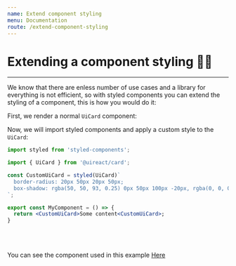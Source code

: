 ```yaml
---
name: Extend component styling
menu: Documentation
route: /extend-component-styling
---
```




# Extending a component styling 💅🏿

---

We know that there are enless number of use cases and a library for everything is not efficient, so with styled components
you can extend the styling of a component, this is how you would do it:

First, we render a normal `UiCard` component:

<JustACard />

Now, we will import styled components and apply a custom style to the `UiCard`:

```jsx
import styled from 'styled-components';

import { UiCard } from '@uireact/card';

const CustomUiCard = styled(UiCard)`
  border-radius: 20px 50px 20px 50px;
  box-shadow: rgba(50, 50, 93, 0.25) 0px 50px 100px -20px, rgba(0, 0, 0, 0.3) 0px 30px 60px -30px;
`;

export const MyComponent = () => {
  return <CustomUiCard>Some content<CustomUiCard>;
}
```

<ExtendStyleExpample />

<br />
<br />

You can see the component used in this example [Here](https://github.com/inavac182/uireact/tree/main/docs/helpers/extend-styling-example.tsx)
